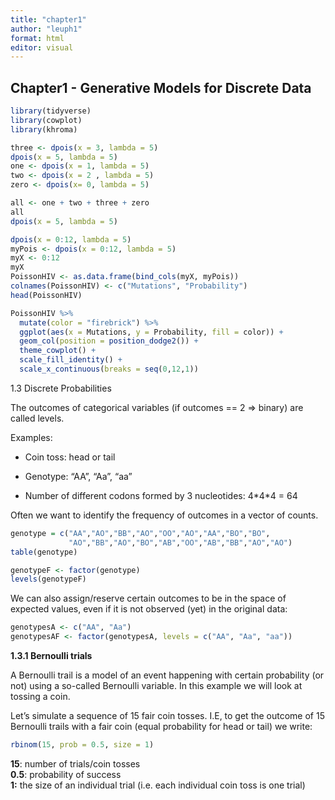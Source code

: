 ```yaml
---
title: "chapter1"
author: "leuph1"
format: html
editor: visual
---
```


## Chapter1 - Generative Models for Discrete Data

```r
library(tidyverse)
library(cowplot)
library(khroma)
```

```r
three <- dpois(x = 3, lambda = 5)
dpois(x = 5, lambda = 5)
one <- dpois(x = 1, lambda = 5)
two <- dpois(x = 2 , lambda = 5)
zero <- dpois(x= 0, lambda = 5)

all <- one + two + three + zero
all
dpois(x = 5, lambda = 5)

dpois(x = 0:12, lambda = 5)
myPois <- dpois(x = 0:12, lambda = 5)
myX <- 0:12
myX
PoissonHIV <- as.data.frame(bind_cols(myX, myPois))
colnames(PoissonHIV) <- c("Mutations", "Probability")
head(PoissonHIV)
```

```r
PoissonHIV %>%
  mutate(color = "firebrick") %>%
  ggplot(aes(x = Mutations, y = Probability, fill = color)) +
  geom_col(position = position_dodge2()) +
  theme_cowplot() +
  scale_fill_identity() +
  scale_x_continuous(breaks = seq(0,12,1))
```

1.3 Discrete Probabilities

The outcomes of categorical variables (if outcomes == 2 =\> binary) are called levels.

Examples:

-   Coin toss: head or tail

-   Genotype: "AA", "Aa", "aa"

-   Number of different codons formed by 3 nucleotides: 4\*4\*4 = 64

Often we want to identify the frequency of outcomes in a vector of counts.

```r
genotype = c("AA","AO","BB","AO","OO","AO","AA","BO","BO",
             "AO","BB","AO","BO","AB","OO","AB","BB","AO","AO")
table(genotype)
```

```r
genotypeF <- factor(genotype)
levels(genotypeF)

```

We can also assign/reserve certain outcomes to be in the space of expected values, even if it is not observed (yet) in the original data:

```r
genotypesA <- c("AA", "Aa")
genotypesAF <- factor(genotypesA, levels = c("AA", "Aa", "aa"))
```

**1.3.1 Bernoulli trials**

A Bernoulli trail is a model of an event happening with certain probability (or not) using a so-called Bernoulli variable. In this example we will look at tossing a coin.

Let's simulate a sequence of 15 fair coin tosses. I.E, to get the outcome of 15 Bernoulli trails with a fair coin (equal probability for head or tail) we write:

```r
rbinom(15, prob = 0.5, size = 1)
```

**15**: number of trials/coin tosses\
**0.5**: probability of success\
**1:** the size of an individual trial (i.e. each individual coin toss is one trial)

```r

```
